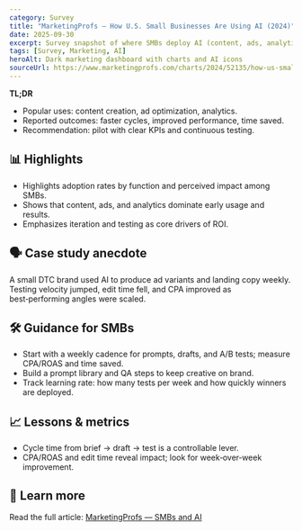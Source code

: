 ```yaml
---
category: Survey
title: "MarketingProfs — How U.S. Small Businesses Are Using AI (2024)"
date: 2025-09-30
excerpt: Survey snapshot of where SMBs deploy AI (content, ads, analytics) and which benefits they report.
tags: [Survey, Marketing, AI]
heroAlt: Dark marketing dashboard with charts and AI icons
sourceUrl: https://www.marketingprofs.com/charts/2024/52135/how-us-small-businesses-are-using-ai
---
```


**TL;DR**

- Popular uses: content creation, ad optimization, analytics.
- Reported outcomes: faster cycles, improved performance, time saved.
- Recommendation: pilot with clear KPIs and continuous testing.

## 📊 Highlights

- Highlights adoption rates by function and perceived impact among SMBs.
- Shows that content, ads, and analytics dominate early usage and results.
- Emphasizes iteration and testing as core drivers of ROI.

## 🗣 Case study anecdote

A small DTC brand used AI to produce ad variants and landing copy weekly. Testing velocity jumped, edit time fell, and CPA improved as best‑performing angles were scaled.

## 🛠 Guidance for SMBs

- Start with a weekly cadence for prompts, drafts, and A/B tests; measure CPA/ROAS and time saved.
- Build a prompt library and QA steps to keep creative on brand.
- Track learning rate: how many tests per week and how quickly winners are deployed.

## 📈 Lessons & metrics

- Cycle time from brief → draft → test is a controllable lever.
- CPA/ROAS and edit time reveal impact; look for week‑over‑week improvement.

## 🔗 Learn more

Read the full article: <a href="https://www.marketingprofs.com/charts/2024/52135/how-us-small-businesses-are-using-ai" target="_blank" rel="noopener noreferrer">MarketingProfs — SMBs and AI</a>
